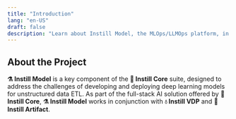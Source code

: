 ```yaml
---
title: "Introduction"
lang: "en-US"
draft: false
description: "Learn about Instill Model, the MLOps/LLMOps platform, in the project Instill Core: https://github.com/instill-ai/instill-core"
---
```


## About the Project

**⚗️ Instill Model** is a key component of the **🔮 Instill Core** suite,
designed to address the challenges of developing and deploying deep learning
models for unstructured data ETL. As part of the full-stack AI solution offered
by **🔮 Instill Core**, **⚗️ Instill Model** works in conjunction with **💧
Instill VDP** and **💾 Instill Artifact**.
